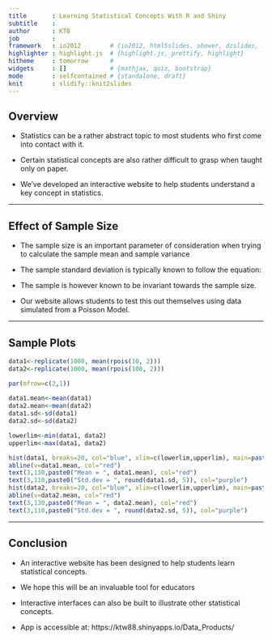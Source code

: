 ```yaml
---
title       : Learning Statistical Concepts With R and Shiny
subtitle    : 
author      : KT8
job         : 
framework   : io2012        # {io2012, html5slides, shower, dzslides, ...}
highlighter : highlight.js  # {highlight.js, prettify, highlight}
hitheme     : tomorrow      # 
widgets     : []            # {mathjax, quiz, bootstrap}
mode        : selfcontained # {standalone, draft}
knit        : slidify::knit2slides
---
```


## Overview

- Statistics can be a rather abstract topic to most students
who first come into contact with it.

- Certain statistical concepts are also rather difficult to 
grasp when taught only on paper.

- We've developed an interactive website to help students
understand a key concept in statistics.

---

## Effect of Sample Size

- The sample size is an important parameter of consideration
when trying to calculate the sample mean and sample variance

- The sample standard deviation is typically known to 
follow the equation:

- The sample is however known to be invariant towards the 
sample size.

- Our website allows students to test this out themselves
using data simulated from a Poisson Model.

---

## Sample Plots

```r
data1<-replicate(1000, mean(rpois(10, 2)))
data2<-replicate(1000, mean(rpois(100, 2)))

par(mfrow=c(2,1))
    
data1.mean<-mean(data1)
data2.mean<-mean(data2)
data1.sd<-sd(data1)
data2.sd<-sd(data2)

lowerlim<-min(data1, data2)
upperlim<-max(data1, data2)

hist(data1, breaks=20, col="blue", xlim=c(lowerlim,upperlim), main=paste("Sample size =", 10))
abline(v=data1.mean, col="red")
text(3,130,paste0("Mean = ", data1.mean), col="red")
text(3,110,paste0("Std.dev = ", round(data1.sd, 5)), col="purple")
hist(data2, breaks=20, col="blue", xlim=c(lowerlim,upperlim), main=paste("Sample size =", 100))
abline(v=data2.mean, col="red")
text(3,130,paste0("Mean = ", data2.mean), col="red")
text(3,110,paste0("Std.dev = ", round(data2.sd, 5)), col="purple")

```

---

## Conclusion

- An interactive website has been designed to help students
learn statistical concepts.

- We hope this will be an invaluable tool for educators

- Interactive interfaces can also be built to illustrate 
other statistical concepts.

- App is accessible at:
https://ktw88.shinyapps.io/Data_Products/


